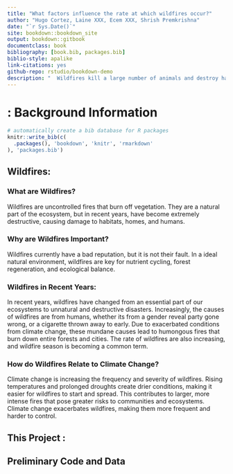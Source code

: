 ```yaml
---
title: "What factors influence the rate at which wildfires occur?"
author: "Hugo Cortez, Laine XXX, Ecem XXX, Shrish Premkrishna"
date: "`r Sys.Date()`"
site: bookdown::bookdown_site
output: bookdown::gitbook
documentclass: book
bibliography: [book.bib, packages.bib]
biblio-style: apalike
link-citations: yes
github-repo: rstudio/bookdown-demo
description: "  Wildfires kill a large number of animals and destroy habitats. These species and their habitats need to be protected, so it is important to question the root cause of wildfires."
---
```


# : Background Information

```r
# automatically create a bib database for R packages
knitr::write_bib(c(
  .packages(), 'bookdown', 'knitr', 'rmarkdown'
), 'packages.bib')
```

## Wildfires: 

### What are Wildfires?

Wildfires are uncontrolled fires that burn off vegetation. They are a natural part of the ecosystem, but in recent years, have become extremely destructive, causing damage to habitats, homes, and humans.

### Why are Wildfires Important?

Wildfires currently have a bad reputation, but it is not their fault. In a ideal natural environment, wildfires are key for nutrient cycling, forest regeneration, and ecological balance.

### Wildfires in Recent Years:

In recent years, wildfires have changed from an essential part of our ecosystems to unnatural and destructive disasters. Increasingly, the causes of wildfires are from humans, whether its from a gender reveal party gone wrong, or a cigarette thrown away to early. Due to exacerbated conditions from climate change, these mundane causes lead to humongous fires that burn down entire forests and cities. The rate of wildfires are also increasing, and wildfire season is becoming a common term.

### How do Wildfires Relate to Climate Change?

Climate change is increasing the frequency and severity of wildfires. Rising temperatures and prolonged droughts create drier conditions, making it easier for wildfires to start and spread. This contributes to larger, more intense fires that pose greater risks to communities and ecosystems. Climate change exacerbates wildfires, making them more frequent and harder to control.

## This Project : 

## Preliminary Code and Data

##  
